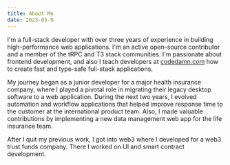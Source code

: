 ```yaml
---
title: About Me
date: 2023-05-9
---
```


I'm a full-stack developer with over three years of experience in building high-performance web applications. I'm an active open-source contributor and a member of the tRPC and T3 stack communities. I'm passionate about frontend development, and also I teach developers at [codedamn.com](https://codedamn.com) how to create fast and type-safe full-stack applications.

My journey began as a junior developer for a major health insurance company, where I played a pivotal role in migrating their legacy desktop software to a web application. During the next two years, I evolved automation and workflow applications that helped improve response time to the customer at the international product team. Also, I made valuable contributions by implementing a new data management web app for the life insurance team. 

After I quit my previous work, I got into web3 where I developed for a web3 trust funds company. There I worked on UI and smart contract development.
